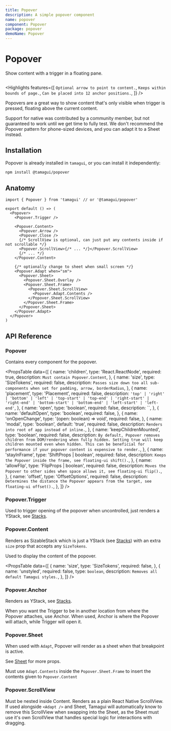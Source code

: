 ```yaml
---
title: Popover
description: A simple popover component
name: popover
component: Popover
package: popover
demoName: Popover
---
```


# Popover

<Description>Show content with a trigger in a floating pane.</Description>

<HeroContainer showAnimationDriverControl>
  <PopoverDemo />
</HeroContainer>

```tsx hero template=Popover

```

<Highlights
  features={[
    `Optional arrow to point to content.`,
    `Keeps within bounds of page.`,
    `Can be placed into 12 anchor positions.`,
  ]}
/>

Popovers are a great way to show content that's only visible when trigger is pressed, floating above the current content.

<Notice>
  Support for native was contributed by a community member, but not guaranteed to work
  until we get time to fully test. We don't recommend the Popover pattern for phone-sized
  devices, and you can adapt it to a Sheet instead.
</Notice>

## Installation

Popover is already installed in `tamagui`, or you can install it independently:

```bash
npm install @tamagui/popover
```

## Anatomy

```tsx
import { Popover } from 'tamagui' // or '@tamagui/popover'

export default () => (
  <Popover>
    <Popover.Trigger />

    <Popover.Content>
      <Popover.Arrow />
      <Popover.Close />
      {/* ScrollView is optional, can just put any contents inside if not scrollable */}
      <Popover.ScrollView>{/* ... */}</Popover.ScrollView>
      {/* ... */}
    </Popover.Content>

    {/* optionally change to sheet when small screen */}
    <Popover.Adapt when="sm">
      <Popover.Sheet>
        <Popover.Sheet.Overlay />
        <Popover.Sheet.Frame>
          <Popover.Sheet.ScrollView>
            <Popover.Adapt.Contents />
          </Popover.Sheet.ScrollView>
        </Popover.Sheet.Frame>
      </Popover.Sheet>
    </Popover.Adapt>
  </Popover>
)
```

## API Reference

### Popover

Contains every component for the popover.

<PropsTable
  data={[
    {
      name: 'children',
      type: 'React.ReactNode',
      required: true,
      description: `Must contain Popover.Content`,
    },
    {
      name: 'size',
      type: 'SizeTokens',
      required: false,
      description: `Passes size down too all sub-components when set for padding, arrow, borderRadius`,
    },
    {
      name: 'placement',
      type: 'Placement',
      required: false,
      description: `'top' | 'right' | 'bottom' | 'left' | 'top-start' | 'top-end' | 'right-start' | 'right-end' | 'bottom-start' | 'bottom-end' | 'left-start' | 'left-end'`,
    },
    {
      name: 'open',
      type: 'boolean',
      required: false,
      description: ``,
    },
    {
      name: 'defaultOpen',
      type: 'boolean',
      required: false,
    },
    {
      name: 'onOpenChange',
      type: '(open: boolean) => void',
      required: false,
    },
    {
      name: 'modal',
      type: 'boolean',
      default: 'true',
      required: false,
      description: `Renders into root of app instead of inline.`,
    },
    {
      name: 'keepChildrenMounted',
      type: 'boolean',
      required: false,
      description: `By default, Popover removes children from DOM/rendering when fully hidden. Setting true will keep children mounted even when hidden. This can be beneficial for performance if your popover content is expensive to render.`,
    },
    {
      name: 'stayInFrame',
      type: 'ShiftProps | boolean',
      required: false,
      description: `Keeps the Popover inside the frame, see floating-ui shift().`,
    },
    {
      name: 'allowFlip',
      type: 'FlipProps | boolean',
      required: false,
      description: `Moves the Popover to other sides when space allows it, see floating-ui flip().`,
    },
    {
      name: 'offset',
      type: 'OffsetOptions',
      required: false,
      description: `Determines the distance the Popover appears from the target, see floating-ui offset().`,
    },
  ]}
/>

### Popover.Trigger

Used to trigger opening of the popover when uncontrolled, just renders a YStack, see [Stacks](/docs/components/stacks).

### Popover.Content

Renders as SizableStack which is just a YStack (see [Stacks](/docs/components/stacks)) with an extra `size` prop that accepts any `SizeTokens`.

Used to display the content of the popover.

<PropsTable
  data={[
    {
      name: 'size',
      type: 'SizeTokens',
      required: false,
    },
    {
      name: 'unstyled',
      required: false,
      type: `boolean`,
      description: `Removes all default Tamagui styles.`,
    },
  ]}
/>

### Popover.Anchor

Renders as YStack, see [Stacks](/docs/components/stacks).

When you want the Trigger to be in another location from where the Popover attaches, use Anchor. When used, Anchor is where the Popover will attach, while Trigger will open it.

### Popover.Sheet

When used with `Adapt`, Popover will render as a sheet when that breakpoint is active.

See [Sheet](/docs/components/sheet) for more props.

Must use `Adapt.Contents` inside the `Popover.Sheet.Frame` to insert the contents given to `Popover.Content`

### Popover.ScrollView

Must be nested inside Content. Renders as a plain React Native ScrollView. If used alongside `<Adapt />` and Sheet, Tamagui will automatically know to remove this ScrollView when swapping into the Sheet, as the Sheet must use it's own ScrollView that handles special logic for interactions with dragging.

